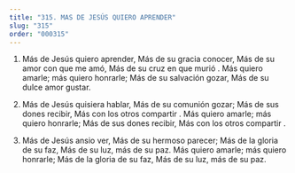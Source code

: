 ```yaml
---
title: "315. MAS DE JESÚS QUIERO APRENDER"
slug: "315"
order: "000315"
---
```


1. Más de Jesús quiero aprender, Más de su gracia conocer,
Más de su amor con que me amó, Más de su cruz en que murió .
Más quiero amarle; más quiero honrarle; Más de su salvación gozar,
Más de su dulce amor gustar.

2. Más de Jesús quisiera hablar, Más de su comunión gozar; Más de sus dones recibir, Más con los otros compartir .
Más quiero amarle; más quiero honrarle; Más de sus dones recibir,
Más con los otros compartir .

3. Más de Jesús ansio ver,
Más de su hermoso parecer; Más de la gloria de su faz, Más de su luz, más de su paz.
Más quiero amarle; más quiero honrarle; Más de la gloria de su faz,
Más de su luz, más de su paz.